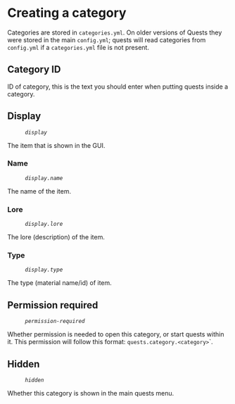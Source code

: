= Creating a category =

Categories are stored in <code>categories.yml</code>. On older versions of Quests they were stored in the main <code>config.yml</code>; quests will read categories from <code>config.yml</code> if a <code>categories.yml</code> file is not present. 

== Category ID ==
ID of category, this is the text you should enter when putting quests inside a category.

== Display ==
:''<code>display</code>''

The item that is shown in the GUI.

=== Name ===
:''<code>display.name</code>''

The name of the item.

=== Lore ===
:''<code>display.lore</code>''

The lore (description) of the item.

=== Type ===
:''<code>display.type</code>''

The type (material name/id) of item.

== Permission required ==
:''<code>permission-required</code>''

Whether permission is needed to open this category, or start quests within it. This permission will follow this format: <code><nowiki>quests.category.<category></nowiki></code>`.

== Hidden ==
:''<code>hidden</code>''

Whether this category is shown in the main quests menu.